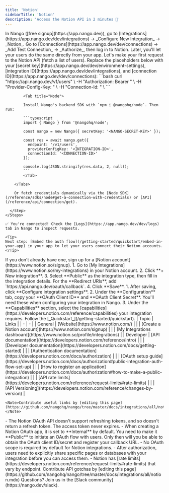 ```yaml
---
title: 'Notion'
sidebarTitle: 'Notion'
description: 'Access the Notion API in 2 minutes 💨'
---
```



<StatusWidget service="notion" />

<Tabs>
  <Tab title="🚀 Quickstart">
    <Steps>
      <Step title="Create an integration">
        In Nango ([free signup](https://app.nango.dev)), go to [Integrations](https://app.nango.dev/dev/integrations) -> _Configure New Integration_ -> _Notion_.
      </Step>
      <Step title="Authorize Notion">
        Go to [Connections](https://app.nango.dev/dev/connections) -> _Add Test Connection_ -> _Authorize_, then log in to Notion. Later, you'll let your users do the same directly from your app.
      </Step>
      <Step title="Call the Notion API">
        Let's make your first request to the Notion API (fetch a list of users). Replace the placeholders below with your [secret key](https://app.nango.dev/dev/environment-settings), [integration ID](https://app.nango.dev/dev/integrations), and [connection ID](https://app.nango.dev/dev/connections):
        <Tabs>
            <Tab title="cURL">
                ```bash
                curl "https://api.nango.dev/v1/users" \
                  -H "Authorization: Bearer <NANGO-SECRET-KEY>" \
                  -H "Provider-Config-Key: <INTEGRATION-ID>" \
                  -H "Connection-Id: <CONNECTION-ID>" \
                ```
            </Tab>

            <Tab title="Node">

            Install Nango's backend SDK with `npm i @nangohq/node`. Then run:

            ```typescript
            import { Nango } from '@nangohq/node';

            const nango = new Nango({ secretKey: '<NANGO-SECRET-KEY>' });

            const res = await nango.get({
              endpoint: '/v1/users',
              providerConfigKey: '<INTEGRATION-ID>',
              connectionId: '<CONNECTION-ID>'
            });

            console.log(JSON.stringify(res.data, 2, null));
            ```
            </Tab>

        </Tabs>

        Or fetch credentials dynamically via the [Node SDK](/reference/sdks/node#get-a-connection-with-credentials) or [API](/reference/api/connection/get).

      </Step>
    </Steps>

    ✅ You're connected! Check the [Logs](https://app.nango.dev/dev/logs) tab in Nango to inspect requests.

    <Tip>
    Next step: [Embed the auth flow](/getting-started/quickstart/embed-in-your-app) in your app to let your users connect their Notion accounts.
    </Tip>
  </Tab>
  <Tab title="🧑‍💻 OAuth app setup">
    <Steps>
      <Step title="Create a Notion account">
        If you don't already have one, sign up for a [Notion account](https://www.notion.so/signup).
      </Step>
      <Step title="Create a new integration">
        1. Go to [My Integrations](https://www.notion.so/my-integrations) in your Notion account.
        2. Click **+ New integration**.
        3. Select **Public** as the integration type, then fill in the integration details. For the **Redirect URIs**, add `https://api.nango.dev/oauth/callback`.
        4. Click **Save**.
      </Step>
      <Step title="Obtain API credentials">
        1. After saving, click **Configure integration settings**.
        2. Under the **Configuration** tab, copy your **OAuth Client ID** and **OAuth Client Secret**. You'll need these when configuring your integration in Nango.
        3. Under the **Capabilities** section, select the [capabilities](https://developers.notion.com/reference/capabilities) your integration requires.
      </Step>
      <Step title="Next">
        Follow the [_Quickstart_](/getting-started/quickstart).
      </Step>
    </Steps>
  </Tab>
  <Tab title="🔗 Useful links">
    | Topic | Links |
    | - | - |
    | General | [Website](https://www.notion.com/) |
    | | [Create a Notion account](https://www.notion.com/signup) |
    | | [My Integrations dashboard](https://www.notion.so/profile/integrations) |
    | Developer | [API documentation](https://developers.notion.com/reference/intro) |
    | | [Developer documentation](https://developers.notion.com/docs/getting-started) |
    | | [Authentication documentation](https://developers.notion.com/docs/authorization) |
    | | [OAuth setup guide](https://developers.notion.com/docs/authorization#public-integration-auth-flow-set-up) |
    | | [How to register an application](https://developers.notion.com/docs/authorization#how-to-make-a-public-integration) |
    | | [API rate limits](https://developers.notion.com/reference/request-limits#rate-limits) |
    | | [API Versioning](https://developers.notion.com/reference/changes-by-version) |

    <Note>Contribute useful links by [editing this page](https://github.com/nangohq/nango/tree/master/docs/integrations/all/notion.mdx)</Note>
  </Tab>
  <Tab title="🚨 API gotchas">
    - The Notion OAuth API doesn't support refreshing tokens, and so doesn't return a refresh token. The access token never expires.
    - When creating a Notion OAuth app, it is set to **Internal** by default. You need to make it **Public** to initiate an OAuth flow with users. Only then will you be able to obtain the OAuth client ID/secret and register your callback URL.
    - No OAuth scope is required by default for Notion integrations.
    - After authorization, users need to explicitly share specific pages or databases with your integration before you can access them.
    - Notion has [rate limits](https://developers.notion.com/reference/request-limits#rate-limits) that vary by endpoint.
    <Note>Contribute API gotchas by [editing this page](https://github.com/nangohq/nango/tree/master/docs/integrations/all/notion.mdx)</Note>
  </Tab>
</Tabs>

<Info>
    Questions? Join us in the [Slack community](https://nango.dev/slack).
</Info>
